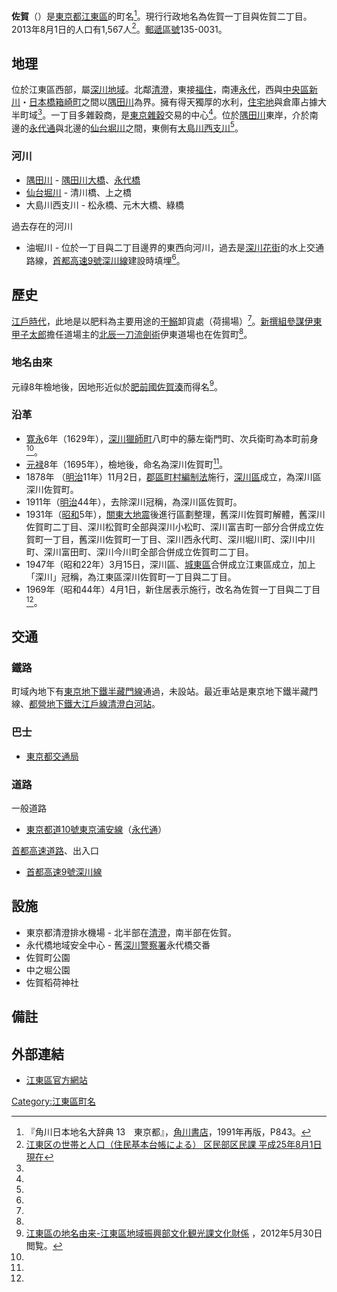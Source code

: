 {{Pathnav|日本|東京都|[[江東區_(東京都)|江東區]]|'''佐賀'''|hide=y|frame=1}}
{{Infobox Settlement
|official_name = 佐賀
|native_name =
|settlement_type = [[町|町]]
|image_skyline =
|imagesize =
|image_caption =
|image_flag =
|image_seal =
| image_map =
| map_caption =
|subdivision_type = [[國家|國家]]
|subdivision_name = [[File:Flag_of_Japan.svg|border]] [[日本|日本]]
|subdivision_type1 = [[都道府縣|都道府縣]]
|subdivision_name1 = [[File:Flag_of_Tokyo_Prefecture.svg|25px]] [[東京都|東京都]]
|subdivision_type2 = [[東京都區部|特別區]]
|subdivision_name2 = [[File:Flag_of_Koto,_Tokyo.svg|25px]] [[江東區_(東京都)|江東區]]
|subdivision_type3 = [[地域|地域]]
|subdivision_name3 = [[深川區|深川地域]]
|established_title =
|established_date =
|government_type =
|leader_title =
|leader_name =
|area_magnitude =
|area_total_km2 = 0.20
|area_land_km2 =  
|area_urban_km2 =
|area_metro_km2 =
|area_metro_sq_mi =
|population_as_of= 2013年（平成25年）8月1日
|population_footnotes =
|population_total = 1567
|population_urban =
|population_metro =
|population_density_sq_mi =
|population_density_km2 = 7835
| timezone = [[日本標準時間|JST]]
| utc_offset = +9
|timezone_DST =
|utc_offset_DST =
|latd=|latm=|lats=|latNS=
|longd=|longm=|longs=|longEW=
|elevation_footnotes=
|elevation_m = 2<!--佐賀稻荷神社-->
|elevation_ft =
|postal_code_type = [[郵遞區號|郵遞區號]]
|postal_code = 135-0031　
|area_code = 03
|registration_plate = 足立
|website =
|footnotes =
}}
'''佐賀'''（{{jpn|j=佐賀|hg=さが|rm=Saga|f=y}}）是[[東京都|東京都]][[江東區_(東京都)|江東區]]的町名<ref name="kado">『角川日本地名大辞典 13　東京都』，[[角川書店|角川書店]]，1991年再版，P843。</ref>。現行行政地名為佐賀一丁目與佐賀二丁目。2013年8月1日的人口有1,567人<ref>[http://www.city.koto.lg.jp/profile/koto/5353/15817/file/H25.8.pdf 江東区の世帯と人口（住民基本台帳による） 区民部区民課 平成25年8月1日現在]{{dead link|date=2017年11月 |bot=InternetArchiveBot |fix-attempted=yes }}</ref>。[[郵遞區號|郵遞區號]]135-0031。

== 地理 ==
位於江東區西部，屬[[深川區|深川地域]]。北鄰[[清澄|清澄]]，東接[[福住_(江東區)|福住]]，南連[[永代|永代]]，西與[[中央區_(東京都)|中央區]][[新川_(東京都中央區)|新川]]・[[日本橋箱崎町|日本橋箱崎町]]之間以[[隅田川|隅田川]]為界。擁有得天獨厚的水利，[[住宅地|住宅地]]與倉庫占據大半町域<ref name="kado" />。一丁目多雜穀商，是[[東京|東京]][[雜穀|雜穀]]交易的中心<ref name="kado" />。位於[[隅田川|隅田川]]東岸，介於南邊的[[永代通|永代通]]與北邊的[[仙台堀川|仙台堀川]]之間，東側有[[大島川西支川|大島川西支川]]<ref name="kado" />。

=== 河川 ===
* [[隅田川|隅田川]] - [[隅田川大橋|隅田川大橋]]、[[永代橋|永代橋]]
* [[仙台堀川|仙台堀川]] - 清川橋、上之橋
* 大島川西支川 - 松永橋、元木大橋、綠橋
; 過去存在的河川
* 油堀川 - 位於一丁目與二丁目邊界的東西向河川，過去是[[深川_(花街)|深川花街]]的水上交通路線，[[首都高速9號深川線|首都高速9號深川線]]建設時填埋<ref name="kado" />。

== 歷史 ==
[[江戶時代|江戶時代]]，此地是以肥料為主要用途的[[沙丁魚|干鰯]]卸貨處（荷揚場）<ref name="kado" />。[[新撰組|新撰組]][[參謀|參謀]][[伊東甲子太郎|伊東甲子太郎]]擔任道場主的[[北辰一刀流|北辰一刀流劍術]]伊東道場也在佐賀町<ref name="kado" />。

=== 地名由來 ===
元祿8年檢地後，因地形近似於[[肥前國|肥前國]][[佐賀市|佐賀湊]]而得名<ref name="yura">[http://www.city.koto.lg.jp/seikatsu/shogai-gakushu/6378/6379.html 江東區の地名由来-江東區地域振興部文化観光課文化財係] {{Wayback|url=http://www.city.koto.lg.jp/seikatsu/shogai-gakushu/6378/6379.html |date=20130719163650 }}，2012年5月30日閲覧。</ref>。

=== 沿革 ===
* [[寛永|寛永]]6年（1629年），[[深川獵師町|深川獵師町]]八町中的藤左衛門町、次兵衛町為本町前身<ref name="yura" />。
* [[元禄|元禄]]8年（1695年），檢地後，命名為深川佐賀町<ref name="yura" />。
* 1878年 （[[明治|明治]]11年）11月2日，[[郡區町村編制法|郡區町村編制法]]施行，[[深川區|深川區]]成立，為深川區深川佐賀町。
* 1911年（[[明治|明治]]44年），去除深川冠稱，為深川區佐賀町。
* 1931年（[[昭和|昭和]]5年），[[關東大地震|關東大地震]]後進行區劃整理，舊深川佐賀町解體，舊深川佐賀町二丁目、深川松賀町全部與深川小松町、深川富吉町一部分合併成立佐賀町一丁目，舊深川佐賀町一丁目、深川西永代町、深川堀川町、深川中川町、深川富田町、深川今川町全部合併成立佐賀町二丁目。
* 1947年（昭和22年）3月15日，深川區、[[城東區|城東區]]合併成立江東區成立，加上「深川」冠稱，為江東區深川佐賀町一丁目與二丁目。
* 1969年（昭和44年）4月1日，新住居表示施行，改名為佐賀一丁目與二丁目<ref name="kado" />。

== 交通 ==
=== 鐵路 ===
町域內地下有[[東京地下鐵半藏門線|東京地下鐵半藏門線]]通過，未設站。最近車站是東京地下鐵半藏門線、[[都營地下鐵大江戶線|都營地下鐵大江戶線]][[清澄白河站|清澄白河站]]。

=== 巴士 ===
* [[東京都交通局|東京都交通局]]

=== 道路 ===
; 一般道路
* [[東京都道10號東京浦安線|東京都道10號東京浦安線]]（[[永代通|永代通]]）
; [[首都高速道路|首都高速道路]]、出入口
* [[首都高速9號深川線|首都高速9號深川線]]

== 設施 ==
* 東京都清澄排水機場 - 北半部在[[清澄|清澄]]，南半部在佐賀。
* 永代橋地域安全中心 - 舊[[深川警察署_(東京都)|深川警察署]]永代橋交番
* 佐賀町公園
* 中之堀公園
* 佐賀稻荷神社

== 備註 ==
{{reflist}}

== 外部連結 ==
* [http://www.city.koto.lg.jp/index.html 江東區官方網站]{{Wayback|url=http://www.city.koto.lg.jp/index.html |date=20130731122318 }}

{{江東區的町名}}
{{DEFAULTSORT:Saga}}
[[Category:江東區町名|Category:江東區町名]]